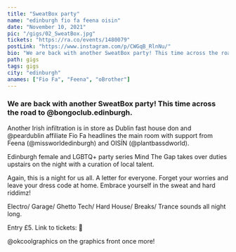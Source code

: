---
title: "SweatBox party"
name: "edinburgh fio fa feena oisin"
date: "November 10, 2021"
pic: "/gigs/02_SweatBox.jpg"
tickets: "https://ra.co/events/1480079"
postLink: "https://www.instagram.com/p/CWGqB_RlnNu/"
bio: "We are back with another SweatBox party! This time across the road to @bongoclub.edinburgh"
path: gigs
tags: gigs
city: "edinburgh"
anames: ["Fio Fa", "Feena", "oBrother"]
---

### We are back with another SweatBox party! This time across the road to @bongoclub.edinburgh.

Another Irish infiltration is in store as Dublin fast house don and @peardublin affiliate Fio Fa headlines the main room with support from Feena (@missworldedinburgh) and OISÍN (@plantbassdworld).

Edinburgh female and LGBTQ+ party series Mind The Gap takes over duties upstairs on the night with a curation of local talent.

Again, this is a night for us all. A letter for everyone. Forget your worries and leave your dress code at home. Embrace yourself in the sweat and hard riddimz!

Electro/ Garage/ Ghetto Tech/ Hard House/ Breaks/ Trance sounds all night long.

Entry £5. Link to tickets: <HoverLink url="ra.co/events/1480079" external /> 👹

@okcoolgraphics on the graphics front once more!
